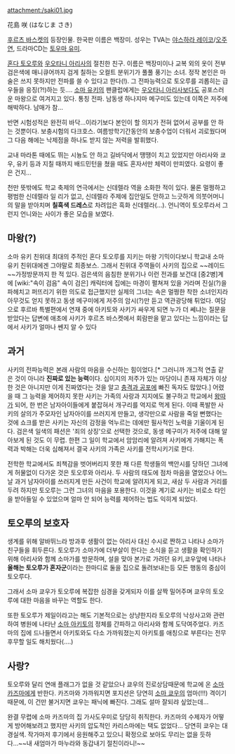attachment:/saki01.jpg

花島 咲 (はなじま さき)

[[후르츠 바스켓]]의 등장인물. 한국판 이름은 백장미. 성우는 TVA는 [[야스하라 레이코]]/[[오주연]], 드라마CD는 [[토우마 유미]].

[[혼다 토오루]]와 [[우오타니 아리사]]의 절친한 친구. 이름은 백장미이나 교복 외의 옷이 전부 검은색에 매니큐어까지 검게 칠하는 오컬트 분위기가 풀풀 풍기는 소녀. 정작 본인은 마술은 쓰지 못하지만 전파를 쓸 수 있다고 한다(!). 그 전파능력으로 토오루를 괴롭히는 급우들을 응징(?!)하는 듯.... [[소마 유키]]의 팬클럽에게는 [[우오타니 아리사]]보다도 공포스러운 마왕으로 여겨지고 있다. 통칭 전파. 남동생 하나지마 메구미도 있는데 이쪽은 저주에 해박하다. 남매가 참...

반면 시험성적은 완전히 바닥...이라기보다 본인이 할 의지가 전혀 없어서 공부를 안 하는 것뿐이다. 보충시험의 다크호스. 여름방학기간동안의 보충수업이 더워서 괴로웠다며 그 다음 해에는 낙제점을 하나도 받지 않는 저력을 발휘했다.

교내 마라톤 때에도 뛰는 시늉도 안 하고 길바닥에서 땡땡이 치고 있었지만 아리사와 쿄우, 유키 등과 지칠 때까지 배드민턴을 쳤을 때도 혼자서만 체력이 만피였다. 요령이 좋은 건지...

천만 뜻밖에도 학교 축제의 연극에서는 신데렐라 역을 소화한 적이 있다. 물론 멀쩡하고 평범한 신데렐라 일 리가 없고, 신데렐라 주제에 집안일도 안하고 느긋하게 의붓어머니의 말을 받아치며 '''칠흑색 드레스'''로 차려입은 흑화 신데렐라(...). 언니역이 토오루라서 그런지 언니와는 사이가 좋은 모습을 보였다.

== 마왕(?) ==
소마 유키 친위대 최대의 주적인 혼다 토오루를 지키는 마왕 기믹이다보니 학교내 소마 유키 친위대에겐 그야말로 최종보스. 그래서 친위대 주역들이 사키의 집으로 ~~레이드~~가정방문까지 한 적 있다. 검은색의 음침한 분위기나 이런 전과를 보건대 [중2병]계에 [wiki:"속이 검음" 속이 검은] 캐릭터에 집에는 마경이 펼쳐져 있을 거라며 진실(?)을 파헤치고 퍼뜨리기 위한 의도로 접근했지만 실제의 그녀는 속은 멀쩡한 착한 소녀인지라 아무것도 얻지 못하고 동생 메구미에게 저주의 암시(?)만 듣고 역관광당해 튀었다.
여담으로 후르바 특별편에서 연재 중에 아키토와 사키가 싸우게 되면 누가 더 쎄냐는 질문을 받았다는 답변에 애초에 사키가 후르츠 바스켓에서 회람판을 맡고 있다는 느낌이라는 답에서 사키가 얼마나 쎈지 알 수 있다

== 과거 ==
사키의 전파능력은 본래 사람의 마음을 수신하는 힘이었다.[* 그러니까 개그적 연출 같은 것이 아니라 '''진짜로 있는 능력'''이다. 십이지의 저주가 있는 마당이니 존재 자체가 이상한 것은 아니지만 이게 진짜였다는 것을 알고 [[충격과 공포]]에 빠진 독자도 많았다.] 어렸을 때 그 능력을 제어하지 못한 사키는 가족의 사랑과 지지에도 불구하고 학교에서 [[왕따]]가 되어, 한 번은 남자아이들에게 붙잡혀서 개구리를 억지로 먹게 된다. 이때 폭발한 사키의 살의가 주모자인 남자아이를 쓰러지게 만들고, 생각만으로 사람을 죽일 뻔했다는 것에 쇼크를 받은 사키는 자신의 감정을 억누르는 데에만 필사적인 노력을 기울이게 된다. 검은색 일색의 패션은 '죄의 상징'으로 선택한 것으로, 동생 메구미가 저주에 대해 알아보게 된 것도 이 무렵. 한편 그 일이 학교에서 암암리에 알려져 사키에게 가해지는 폭력과 박해는 더욱 심해져서 결국 사키의 가족은 사키를 전학시키기로 한다.

전학한 학교에서도 죄책감을 벗어버리지 못한 채 다른 학생들의 백안시를 당하던 그녀에게 허물없이 다가온 것은 토오루와 아리사. 두 사람의 태도에 점차 마음을 열었으나 어느날 과거 남자아이를 쓰러지게 만든 사건이 학교에 알려지게 되고, 새삼 두 사람과 거리를 두려 하지만 토오루는 그런 그녀의 마음을 포용한다. 이것을 계기로 사키는 비로소 타인을 받아들일 수 있었으며 얼마 안 되어 능력를 제어하는 법도 익히게 되었다.

== 토오루의 보호자 ==
생계를 위해 알바뛰느라 방과후 생활이 없는 아리사 대신 수시로 짠하고 나타나 소마가 친구들을 휘두른다. 토오루가 소마가에 더부살이 한다는 소식을 듣고 생활을 확인하기 위해 아리사와 함께 소마가를 방문하며, 설을 맞아 본가로 가려던 유키,쿄우앞에 나타나 '''올해는 토오루가 혼자군'''이라는 한마디로 둘을 집으로 돌려보내는등 모든 행동의 중심이 토오루다.

그래서 소마 쿄우가 토오루에 복잡한 심경을 갖게되자 이를 살짝 밀어주며 쿄우의 토오루에 대한 마음을 바꾸는 역할도 한다.

또한 토오루가 제일이라고는 해도 기본적으로는 상냥한지라 토오루의 낙상사고와 관련하여 병원에 나타난 [[소마 아키토]]의 정체를 간파하고 아리사와 함께 도닥여주었다. 카즈마의 집에 드나들면서 아키토와도 다소 가까워졌는지 아키토를 애칭으로 부른다는 전무후무할 일도 해치웠다(....)


== 사랑? ==
토오루와 달리 연애 플래그가 없을 것 같았으나 쿄우의 진로상담때문에 학교에 온 [[소마 카즈마]]에게 반한다. 카즈마와 가까워지면 포지션은 당연히 [[소마 쿄우]]의 엄마(!!!) 격이기 때문에, 이 건만 불거지면 쿄우는 패닉에 빠진다. 그래도 설마 잘되랴 싶었는데... 

완결 무렵에 소마 카즈마의 집 가사도우미로 당당히 취직한다. 카즈마의 수제자가 어떻게 방어해보려고 했지만 사키의 압도적인 카리스마에는 택도 없었다... 당연히 쿄우는 대경실색. 작가마저 후기에서 응원해주고 있으니 확정으로 보아도 무리는 없을 듯하다...~~내 새엄마가 마누라와 동갑내기 절친이라니!~~
